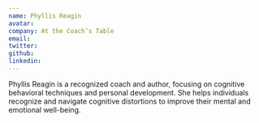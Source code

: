 ```yaml
---
name: Phyllis Reagin
avatar: 
company: At the Coach’s Table
email: 
twitter: 
github: 
linkedin: 
---
```


Phyllis Reagin is a recognized coach and author, focusing on cognitive behavioral techniques and personal development. She helps individuals recognize and navigate cognitive distortions to improve their mental and emotional well-being.
